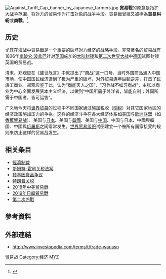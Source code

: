 {{refimprove|time=2019-06-18T15:31:57+00:00}}
[[File:Against_Tariff_Cap_banner_by_Japanese_farmers.jpg|thumb]]
'''貿易戰'''的原意是指扩大[[战争|战争]]范围，将对方的[[贸易|贸易]]作为打击对象的战争手段。貿易戰曾經又被稱為'''貿易糾紛'''或'''商戰'''。<ref>{{Cite web|url=http://www.businessdictionary.com/definition/trade-war.html|title=What is trade war? definition and meaning|website=BusinessDictionary.com|language=en|access-date=2017-08-15|archive-date=2018-06-21|archive-url=https://web.archive.org/web/20180621043058/http://www.businessdictionary.com/definition/trade-war.html|dead-url=yes}}</ref>

==历史==
尤其在海战中貿易戰是一个重要的破坏对方经济的战略手段。非常著名的贸易战有1806年[[拿破仑·波拿巴|拿破仑·波拿巴]]针对[[英国|英国]]施加的[[大陆封锁|大陆封锁]]和[[第二次世界大战|第二次世界大战]]中[[德国|德国]]试图封锁英国的贸易战。

清末，郑观应在《盛世危言》中就提出了“商战”这一口号，当时外国商品涌入中国市场，使中国国民经济遭到了极为严重的破坏，对外贸易连年巨额逆差，打击了民族工商业。郑观应鉴于此，认为“商能灭人之国”、“习兵战不如习商战”，主张以商业为中心全面发展资本主义经济，以做到“中国所需于外洋者，皆能自制；外国所需于中国者，皆可运售”。

广义地今天将[[世界贸易|世界贸易]]的过程中不同国家通过施加税收（[[關稅|關稅]]）对其它国家地区的经济政策施加压力的争执。这样的经济斗争在各大经济体系如[[美国|美国]]与[[欧洲联盟|欧洲联盟]]（如[[香蕉贸易战|香蕉贸易战]]）、美国与[[日本|日本]]、美国与[[韓國|韓國]]、美国与[[中国|中国]]、中国与日本、中國與韓國、中國與[[俄羅斯|俄羅斯]]之间常常发生。[[世界贸易组织|世界贸易组织]]试图建立一个被所有国家接受的规则来防止这样的贸易战发生。

==相关条目==
*[[經濟制裁|經濟制裁]]
*[[斯姆特-霍利关税法案|斯姆特-霍利关税法案]]
*[[转基因食品争议|转基因食品争议]]
*[[特朗普关税|特朗普关税]]
*[[2018年中美贸易戰|2018年中美贸易戰]]
*[[2019年日韓貿易戰|2019年日韓貿易戰]]
*[[第二次冷戰|第二次冷戰]]

==參考資料==
{{reflist}}

==外部連結==
* http://www.investopedia.com/terms/t/trade-war.asp {{Wayback|url=http://www.investopedia.com/terms/t/trade-war.asp |date=20170808130810 }}


{{International trade}}

[[Category:贸易战|]]
[[Category:经济|Category:经济]]
[[Category:政治行為|MYZ]]